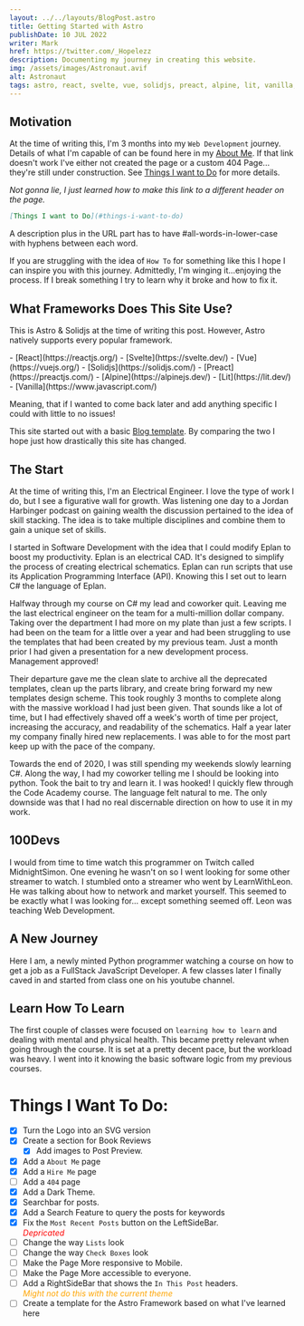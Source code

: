 ```yaml
---
layout: ../../layouts/BlogPost.astro
title: Getting Started with Astro
publishDate: 10 JUL 2022
writer: Mark
href: https://twitter.com/_Hopelezz
description: Documenting my journey in creating this website.
img: /assets/images/Astronaut.avif
alt: Astronaut
tags: astro, react, svelte, vue, solidjs, preact, alpine, lit, vanilla, framework
---
```


## Motivation

At the time of writing this, I'm 3 months into my `Web Development` journey. Details of what I'm capable of can be found here in my [About Me](aboutMe). If that link doesn't work I've either not created the page or a custom 404 Page... they're still under construction. See [Things I want to Do](#things-i-want-to-do) for more details.

_Not gonna lie, I just learned how to make this link to a different header on the page._

```md
[Things I want to Do](#things-i-want-to-do)
```

A description plus in the URL part has to have #all-words-in-lower-case with hyphens between each word.

If you are struggling with the idea of `How To` for something like this I hope I can inspire you with this journey. Admittedly, I'm winging it...enjoying the process. If I break something I try to learn why it broke and how to fix it.

## What Frameworks Does This Site Use?

This is Astro & Solidjs at the time of writing this post. However, Astro natively supports every popular framework.

<div align="left">
- [React](https://reactjs.org/)
- [Svelte](https://svelte.dev/)
- [Vue](https://vuejs.org/)
- [Solidjs](https://solidjs.com/)
- [Preact](https://preactjs.com/)
- [Alpine](https://alpinejs.dev/)
- [Lit](https://lit.dev/)
- [Vanilla](https://www.javascript.com/)
</div>

Meaning, that if I wanted to come back later and add anything specific I could with little to no issues!

This site started out with a basic [Blog template](https://stackblitz.com/github/withastro/astro/tree/latest/examples/blog?file=README.md). By comparing the two I hope just how drastically this site has changed.

## The Start

At the time of writing this, I'm an Electrical Engineer. I love the type of work I do, but I see a figurative wall for growth.
Was listening one day to a Jordan Harbinger podcast on gaining wealth the discussion pertained to the idea of skill stacking. The idea is to take multiple disciplines and combine them to gain a unique set of skills.

I started in Software Development with the idea that I could modify Eplan to boost my productivity. Eplan is an electrical CAD. It's designed to simplify the process of creating electrical schematics. Eplan can run scripts that use its Application Programming Interface (API). Knowing this I set out to learn C# the language of Eplan.

Halfway through my course on C# my lead and coworker quit. Leaving me the last electrical engineer on the team for a multi-million dollar company. Taking over the department I had more on my plate than just a few scripts. I had been on the team for a little over a year and had been struggling to use the templates that had been created by my previous team. Just a month prior I had given a presentation for a new development process. Management approved!

Their departure gave me the clean slate to archive all the deprecated templates, clean up the parts library, and create bring forward my new templates design scheme. This took roughly 3 months to complete along with the massive workload I had just been given. That sounds like a lot of time, but I had effectively shaved off a week's worth of time per project, increasing the accuracy, and readability of the schematics. Half a year later my company finally hired new replacements. I was able to for the most part keep up with the pace of the company.

Towards the end of 2020, I was still spending my weekends slowly learning C#. Along the way, I had my coworker telling me I should be looking into python. Took the bait to try and learn it. I was hooked! I quickly flew through the Code Academy course. The language felt natural to me. The only downside was that I had no real discernable direction on how to use it in my work.

## 100Devs

I would from time to time watch this programmer on Twitch called MidnightSimon. One evening he wasn't on so I went looking for some other streamer to watch. I stumbled onto a streamer who went by LearnWithLeon. He was talking about how to network and market yourself. This seemed to be exactly what I was looking for... except something seemed off. Leon was teaching Web Development.

## A New Journey

Here I am, a newly minted Python programmer watching a course on how to get a job as a FullStack JavaScript Developer. A few classes later I finally caved in and started from class one on his youtube channel.

## Learn How To Learn

The first couple of classes were focused on `learning how to learn` and dealing with mental and physical health. This became pretty relevant when going through the course. It is set at a pretty decent pace, but the workload was heavy. I went into it knowing the basic software logic from my previous courses. 


# Things I Want To Do:

- [x] Turn the Logo into an SVG version
- [x] Create a section for Book Reviews
  - [x] Add images to Post Preview.
- [x] Add a `About Me` page
- [x] Add a `Hire Me` page
- [ ] Add a `404` page
- [x] Add a Dark Theme.
- [x] Searchbar for posts.
- [x] Add a Search Feature to query the posts for keywords
- [x] Fix the `Most Recent Posts` button on the LeftSideBar. <div style="color: red">_Depricated_</div>
- [ ] Change the way `Lists` look
- [ ] Change the way `Check Boxes` look
- [ ] Make the Page More responsive to Mobile.
- [ ] Make the Page More accessible to everyone.
- [ ] Add a RightSideBar that shows the `In This Post` headers. <div style="color: orange">_Might not do this with the current theme_</div>
- [ ] Create a template for the Astro Framework based on what I've learned here
